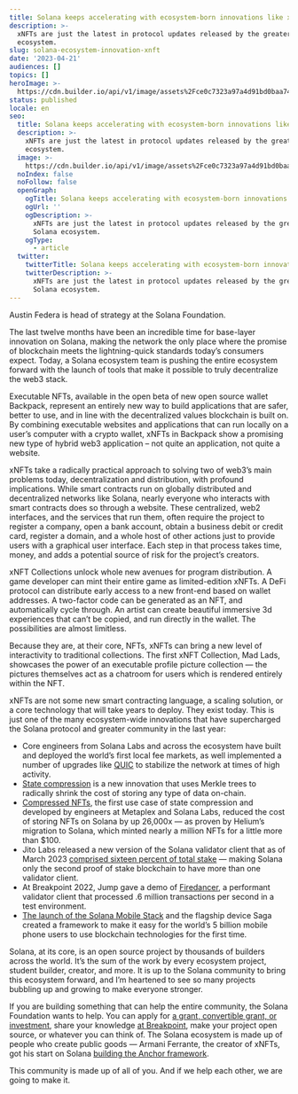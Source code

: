 ```yaml
---
title: Solana keeps accelerating with ecosystem-born innovations like xNFTs
description: >-
  xNFTs are just the latest in protocol updates released by the greater Solana
  ecosystem.
slug: solana-ecosystem-innovation-xnft
date: '2023-04-21'
audiences: []
topics: []
heroImage: >-
  https://cdn.builder.io/api/v1/image/assets%2Fce0c7323a97a4d91bd0baa7490ec9139%2F28681aac69e04e1dbf807e968048adb9
status: published
locale: en
seo:
  title: Solana keeps accelerating with ecosystem-born innovations like xNFTs
  description: >-
    xNFTs are just the latest in protocol updates released by the greater Solana
    ecosystem.
  image: >-
    https://cdn.builder.io/api/v1/image/assets%2Fce0c7323a97a4d91bd0baa7490ec9139%2F28681aac69e04e1dbf807e968048adb9
  noIndex: false
  noFollow: false
  openGraph:
    ogTitle: Solana keeps accelerating with ecosystem-born innovations like xNFTs
    ogUrl: ''
    ogDescription: >-
      xNFTs are just the latest in protocol updates released by the greater
      Solana ecosystem.
    ogType:
      - article
  twitter:
    twitterTitle: Solana keeps accelerating with ecosystem-born innovations like xNFTs
    twitterDescription: >-
      xNFTs are just the latest in protocol updates released by the greater
      Solana ecosystem.
---
```


Austin Federa is head of strategy at the Solana Foundation.

The last twelve months have been an incredible time for base-layer innovation on Solana, making the network the only place where the promise of blockchain meets the lightning-quick standards today’s consumers expect. Today, a Solana ecosystem team is pushing the entire ecosystem forward with the launch of tools that make it possible to truly decentralize the web3 stack.

Executable NFTs, available in the open beta of new open source wallet Backpack, represent an entirely new way to build applications that are safer, better to use, and in line with the decentralized values blockchain is built on. By combining executable websites and applications that can run locally on a user’s computer with a crypto wallet, xNFTs in Backpack show a promising new type of hybrid web3 application – not quite an application, not quite a website.

xNFTs take a radically practical approach to solving two of web3’s main problems today, decentralization and distribution, with profound implications. While smart contracts run on globally distributed and decentralized networks like Solana, nearly everyone who interacts with smart contracts does so through a website. These centralized, web2 interfaces, and the services that run them, often require the project to register a company, open a bank account, obtain a business debit or credit card, register a domain, and a whole host of other actions just to provide users with a graphical user interface. Each step in that process takes time, money, and adds a potential source of risk for the project’s creators.

xNFT Collections unlock whole new avenues for program distribution. A game developer can mint their entire game as limited-edition xNFTs. A DeFi protocol can distribute early access to a new front-end based on wallet addresses. A two-factor code can be generated as an NFT, and automatically cycle through. An artist can create beautiful immersive 3d experiences that can’t be copied, and run directly in the wallet. The possibilities are almost limitless.

Because they are, at their core, NFTs, xNFTs can bring a new level of interactivity to traditional collections. The first xNFT Collection, Mad Lads, showcases the power of an executable profile picture collection — the pictures themselves act as a chatroom for users which is rendered entirely within the NFT.

xNFTs are not some new smart contracting language, a scaling solution, or a core technology that will take years to deploy. They exist today. This is just one of the many ecosystem-wide innovations that have supercharged the Solana protocol and greater community in the last year:

-   Core engineers from Solana Labs and across the ecosystem have built and deployed the world’s first local fee markets, as well implemented a number of upgrades like [QUIC](https://solana.com/upgrades?ref=solana.ghost.io) to stabilize the network at times of high activity.
-   [State compression](https://solana.com/news/state-compression-compressed-nfts-solana?ref=solana.ghost.io) is a new innovation that uses Merkle trees to radically shrink the cost of storing any type of data on-chain.
-   [Compressed NFTs](https://solana.com/news/how-to-use-compressed-nfts-on-solana?ref=solana.ghost.io), the first use case of state compression and developed by engineers at Metaplex and Solana Labs, reduced the cost of storing NFTs on Solana by up 26,000x — as proven by Helium’s migration to Solana, which minted nearly a million NFTs for a little more than $100.
-   Jito Labs released a new version of the Solana validator client that as of March 2023 [comprised sixteen percent of total stake](https://solana.com/news/validator-health-report-march-2023?ref=solana.ghost.io) — making Solana only the second proof of stake blockchain to have more than one validator client.
-   At Breakpoint 2022, Jump gave a demo of [Firedancer](https://youtu.be/YF-7duYCK54?ref=solana.ghost.io), a performant validator client that processed .6 million transactions per second in a test environment.
-   [The launch of the Solana Mobile Stack](https://solanamobile.com/news/saga-available-new-mobile-web3-era?ref=solana.ghost.io) and the flagship device Saga created a framework to make it easy for the world’s 5 billion mobile phone users to use blockchain technologies for the first time.

Solana, at its core, is an open source project by thousands of builders across the world. It’s the sum of the work by every ecosystem project, student builder, creator, and more. It is up to the Solana community to bring this ecosystem forward, and I’m heartened to see so many projects bubbling up and growing to make everyone stronger.

If you are building something that can help the entire community, the Solana Foundation wants to help. You can apply for [a grant, convertible grant, or investment](https://solana.org/grants?ref=solana.ghost.io), share your knowledge [at Breakpoint](https://solana.org/breakpoint?ref=solana.ghost.io), make your project open source, or whatever you can think of. The Solana ecosystem is made up of people who create public goods — Armani Ferrante, the creator of xNFTs, got his start on Solana [building the Anchor framework](https://www.anchor-lang.com/?ref=solana.ghost.io).

This community is made up of all of you. And if we help each other, we are going to make it.
